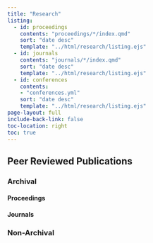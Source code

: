 ```yaml
---
title: "Research"
listing:
  - id: proceedings
    contents: "proceedings/*/index.qmd"
    sort: "date desc"
    template: "../html/research/listing.ejs"
  - id: journals
    contents: "journals/*/index.qmd"
    sort: "date desc"
    template: "../html/research/listing.ejs"
  - id: conferences
    contents:
    - "conferences.yml"
    sort: "date desc"
    template: "../html/research/listing.ejs"
page-layout: full
include-back-link: false
toc-location: right
toc: true
---
```


## Peer Reviewed Publications

### Archival

#### Proceedings

:::{#proceedings}
:::

#### Journals

:::{#journals}
:::

### Non-Archival

:::{#conferences}
:::